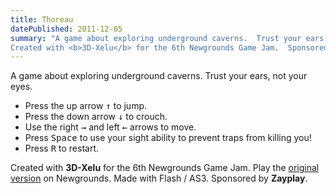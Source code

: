 ```yaml
---
title: Thoreau
datePublished: 2011-12-05
summary: "A game about exploring underground caverns.  Trust your ears, not your eyes.
Created with <b>3D-Xelu</b> for the 6th Newgrounds Game Jam.  Sponsored by Zayplay."
---
```



A game about exploring underground caverns.  Trust your ears, not your eyes.

* Press the up arrow <kbd>↑</kbd> to jump.
* Press the down arrow <kbd>↓</kbd> to crouch.
* Use the right <kbd>→</kbd> and left <kbd>←</kbd> arrows to move.
* Press <kbd>Space</kbd> to use your sight ability to prevent traps from killing you!
* Press <kbd>R</kbd> to restart.

Created with **3D-Xelu** for the 6th Newgrounds Game Jam.  Play the [original version](https://www.newgrounds.com/portal/view/585075) on Newgrounds.  Made with Flash / AS3.  Sponsored by **Zayplay**.

<RuffleEmbed swfPath="/flash/607772_Thoreau_Zayplay2.swf" width={800} height={458} />
<script src="https://unpkg.com/@ruffle-rs/ruffle"></script>